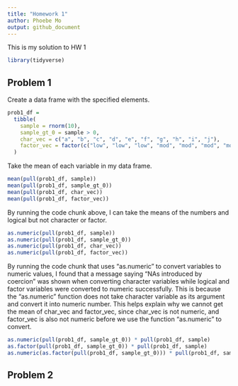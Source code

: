 ```yaml
---
title: "Homework 1"
author: Phoebe Mo
output: github_document
---
```


This is my solution to HW 1 

```r
library(tidyverse)
```

## Problem 1

Create a data frame with the specified elements.

```r
prob1_df =
  tibble(
    sample = rnorm(10),
    sample_gt_0 = sample > 0,
    char_vec = c("a", "b", "c", "d", "e", "f", "g", "h", "i", "j"),
    factor_vec = factor(c("low", "low", "low", "mod", "mod", "mod", "mod", "high", "high", "high"))
  )
```

Take the mean of each variable in my data frame.

```r
mean(pull(prob1_df, sample))
mean(pull(prob1_df, sample_gt_0))
mean(pull(prob1_df, char_vec))
mean(pull(prob1_df, factor_vec))
```

By running the code chunk above, I can take the means of the numbers and logical but not character or factor.

```r
as.numeric(pull(prob1_df, sample))
as.numeric(pull(prob1_df, sample_gt_0))
as.numeric(pull(prob1_df, char_vec))
as.numeric(pull(prob1_df, factor_vec))
```
By running the code chunk that uses "as.numeric" to convert variables to numeric values, I found that a message saying "NAs introduced by coercion" was shown when converting character variables while logical and factor variables were converted to numeric successfully. This is because the "as.numeric" function does not take character variable as its argument and convert it into numeric number. This helps explain why we cannot get the mean of char_vec and factor_vec, since char_vec is not numeric, and factor_vec is also not numeric before we use the function "as.numeric" to convert.

```r
as.numeric(pull(prob1_df, sample_gt_0)) * pull(prob1_df, sample)
as.factor(pull(prob1_df, sample_gt_0)) * pull(prob1_df, sample)
as.numeric(as.factor(pull(prob1_df, sample_gt_0))) * pull(prob1_df, sample)
```

## Problem 2
